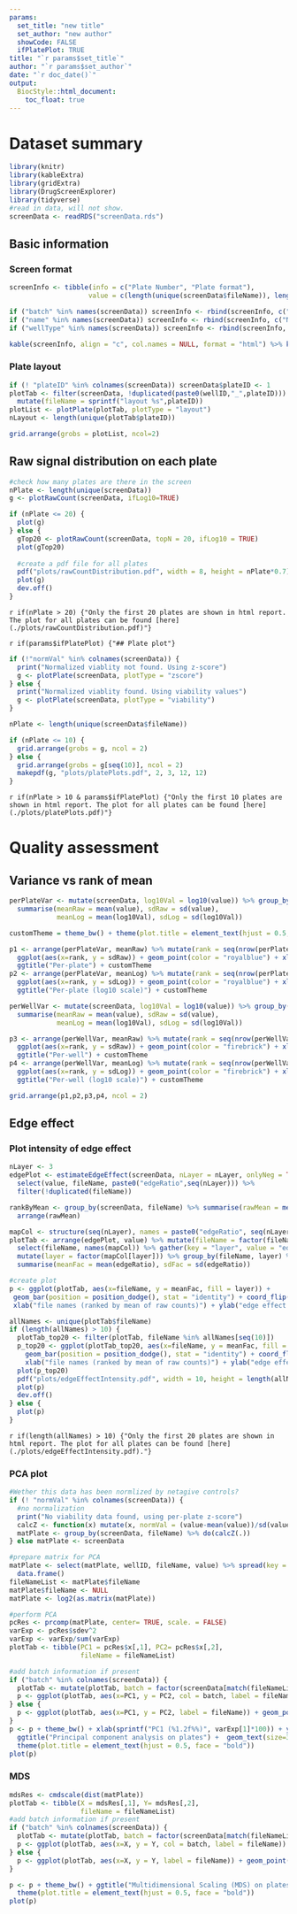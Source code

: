 ```yaml
---
params:
  set_title: "new title"
  set_author: "new author"
  showCode: FALSE
  ifPlatePlot: TRUE
title: "`r params$set_title`"
author: "`r params$set_author`"
date: "`r doc_date()`"
output:
  BiocStyle::html_document:
    toc_float: true
---
```


# Dataset summary

```r
library(knitr)
library(kableExtra)
library(gridExtra)
library(DrugScreenExplorer)
library(tidyverse)
#read in data, will not show.
screenData <- readRDS("screenData.rds")
```

## Basic information

### Screen format
```r
screenInfo <- tibble(info = c("Plate Number", "Plate format"), 
                    value = c(length(unique(screenData$fileName)), length(unique(screenData$wellID))))

if ("batch" %in% names(screenData)) screenInfo <- rbind(screenInfo, c("Batch number",length(unique(screenData$batch))))
if ("name" %in% names(screenData)) screenInfo <- rbind(screenInfo, c("Number of drugs/probs",length(unique(screenData$name))))
if ("wellType" %in% names(screenData)) screenInfo <- rbind(screenInfo, c("Well types",paste0(unique(screenData$wellType), collapse = ",")))

kable(screenInfo, align = "c", col.names = NULL, format = "html") %>% kable_styling()
```

### Plate layout

```r
if (! "plateID" %in% colnames(screenData)) screenData$plateID <- 1
plotTab <- filter(screenData, !duplicated(paste0(wellID,"_",plateID))) %>% 
  mutate(fileName = sprintf("layout %s",plateID))
plotList <- plotPlate(plotTab, plotType = "layout")
nLayout <- length(unique(plotTab$plateID))
```


```r
grid.arrange(grobs = plotList, ncol=2)
```

## Raw signal distribution on each plate
```r
#check how many plates are there in the screen
nPlate <- length(unique(screenData))
g <- plotRawCount(screenData, ifLog10=TRUE)

if (nPlate <= 20) {
  plot(g)
} else {
  gTop20 <- plotRawCount(screenData, topN = 20, ifLog10 = TRUE)
  plot(gTop20)
  
  #create a pdf file for all plates
  pdf("plots/rawCountDistribution.pdf", width = 8, height = nPlate*0.7)
  plot(g)
  dev.off()
}
```
`r if(nPlate > 20) {"Only the first 20 plates are shown in html report. The plot for all plates can be found [here](./plots/rawCountDistribution.pdf)"}`


`r if(params$ifPlatePlot) {"## Plate plot"}`

```r
if (!"normVal" %in% colnames(screenData)) {
  print("Normalized viablity not found. Using z-score")
  g <- plotPlate(screenData, plotType = "zscore")
} else {
  print("Normalized viablity found. Using viability values")
  g <- plotPlate(screenData, plotType = "viability")
}

nPlate <- length(unique(screenData$fileName))
```

```r
if (nPlate <= 10) {
  grid.arrange(grobs = g, ncol = 2)
} else {
  grid.arrange(grobs = g[seq(10)], ncol = 2)
  makepdf(g, "plots/platePlots.pdf", 2, 3, 12, 12)
}
```
`r if(nPlate > 10 & params$ifPlatePlot) {"Only the first 10 plates are shown in html report. The plot for all plates can be found [here](./plots/platePlots.pdf)"}`


# Quality assessment

## Variance vs rank of mean

```r
perPlateVar <- mutate(screenData, log10Val = log10(value)) %>% group_by(fileName) %>%
  summarise(meanRaw = mean(value), sdRaw = sd(value),
            meanLog = mean(log10Val), sdLog = sd(log10Val))

customTheme = theme_bw() + theme(plot.title = element_text(hjust = 0.5, face = "bold"))

p1 <- arrange(perPlateVar, meanRaw) %>% mutate(rank = seq(nrow(perPlateVar))) %>%
  ggplot(aes(x=rank, y = sdRaw)) + geom_point(color = "royalblue") + xlab("rank (mean)") + ylab("standard deviation") +
  ggtitle("Per-plate") + customTheme
p2 <- arrange(perPlateVar, meanLog) %>% mutate(rank = seq(nrow(perPlateVar))) %>%
  ggplot(aes(x=rank, y = sdLog)) + geom_point(color = "royalblue") + xlab("rank (mean)") + ylab("standard deviation") +
  ggtitle("Per-plate (log10 scale)") + customTheme

perWellVar <- mutate(screenData, log10Val = log10(value)) %>% group_by(wellID) %>%
  summarise(meanRaw = mean(value), sdRaw = sd(value),
            meanLog = mean(log10Val), sdLog = sd(log10Val))

p3 <- arrange(perWellVar, meanRaw) %>% mutate(rank = seq(nrow(perWellVar))) %>%
  ggplot(aes(x=rank, y = sdRaw)) + geom_point(color = "firebrick") + xlab("rank (mean)") + ylab("standard deviation") +
  ggtitle("Per-well") + customTheme
p4 <- arrange(perWellVar, meanLog) %>% mutate(rank = seq(nrow(perWellVar))) %>%
  ggplot(aes(x=rank, y = sdLog)) + geom_point(color = "firebrick") + xlab("rank (mean)") + ylab("standard deviation") +
  ggtitle("Per-well (log10 scale)") + customTheme

grid.arrange(p1,p2,p3,p4, ncol = 2)
```

## Edge effect

### Plot intensity of edge effect
```r
nLayer <- 3
edgePlot <- estimateEdgeEffect(screenData, nLayer = nLayer, onlyNeg = TRUE) %>%
  select(value, fileName, paste0("edgeRatio",seq(nLayer))) %>%
  filter(!duplicated(fileName))

rankByMean <- group_by(screenData, fileName) %>% summarise(rawMean = mean(value)) %>%
  arrange(rawMean)

mapCol <- structure(seq(nLayer), names = paste0("edgeRatio", seq(nLayer)))
plotTab <- arrange(edgePlot, value) %>% mutate(fileName = factor(fileName, levels = rev(rankByMean$fileName))) %>%
  select(fileName, names(mapCol)) %>% gather(key = "layer", value = "edgeRatio", -fileName) %>% 
  mutate(layer = factor(mapCol[layer])) %>% group_by(fileName, layer) %>% 
  summarise(meanFac = mean(edgeRatio), sdFac = sd(edgeRatio)) 


```

```r
#create plot
p <- ggplot(plotTab, aes(x=fileName, y = meanFac, fill = layer)) +
 geom_bar(position = position_dodge(), stat = "identity") + coord_flip() + theme_bw() +
 xlab("file names (ranked by mean of raw counts)") + ylab("edge effect ratio") + scale_fill_brewer(palette = 1)

allNames <- unique(plotTab$fileName)
if (length(allNames) > 10) {
  plotTab_top20 <- filter(plotTab, fileName %in% allNames[seq(10)])
  p_top20 <- ggplot(plotTab_top20, aes(x=fileName, y = meanFac, fill = layer)) + 
    geom_bar(position = position_dodge(), stat = "identity") + coord_flip() + theme_bw() + 
    xlab("file names (ranked by mean of raw counts)") + ylab("edge effect ratio") + scale_fill_brewer(palette = 1)
  plot(p_top20)
  pdf("plots/edgeEffectIntensity.pdf", width = 10, height = length(allNames)*0.6)
  plot(p)
  dev.off()
} else {
  plot(p)
}
```
`r if(length(allNames) > 10) {"Only the first 20 plates are shown in html report. The plot for all plates can be found [here](./plots/edgeEffectIntensity.pdf)."}`


### PCA plot
```r
#Wether this data has been normlized by netagive controls?
if (! "normVal" %in% colnames(screenData)) {
  #no normalization 
  print("No viability data found, using per-plate z-score")
  calcZ <- function(x) mutate(x, normVal = (value-mean(value))/sd(value))
  matPlate <- group_by(screenData, fileName) %>% do(calcZ(.))
} else matPlate <- screenData

#prepare matrix for PCA
matPlate <- select(matPlate, wellID, fileName, value) %>% spread(key = wellID, value = value) %>% 
  data.frame()
fileNameList <- matPlate$fileName
matPlate$fileName <- NULL
matPlate <- log2(as.matrix(matPlate))

#perform PCA
pcRes <- prcomp(matPlate, center= TRUE, scale. = FALSE)
varExp <- pcRes$sdev^2
varExp <- varExp/sum(varExp)
plotTab <- tibble(PC1 = pcRes$x[,1], PC2= pcRes$x[,2],
                  fileName = fileNameList)

#add batch information if present
if ("batch" %in% colnames(screenData)) {
  plotTab <- mutate(plotTab, batch = factor(screenData[match(fileNameList, screenData$fileName),]$batch))
  p <- ggplot(plotTab, aes(x=PC1, y = PC2, col = batch, label = fileName)) + geom_point()
} else {
  p <- ggplot(plotTab, aes(x=PC1, y = PC2, label = fileName)) + geom_point(col = "royalblue")
}
p <- p + theme_bw() + xlab(sprintf("PC1 (%1.2f%%)", varExp[1]*100)) + ylab(sprintf("PC2 (%1.2f%%)", varExp[2]*100)) +
  ggtitle("Principal component analysis on plates") +  geom_text(size=3, nudge_y = -0.1) + 
  theme(plot.title = element_text(hjust = 0.5, face = "bold"))
plot(p)
```

### MDS
```r
mdsRes <- cmdscale(dist(matPlate))
plotTab <- tibble(X = mdsRes[,1], Y= mdsRes[,2],
                  fileName = fileNameList)
#add batch information if present
if ("batch" %in% colnames(screenData)) {
  plotTab <- mutate(plotTab, batch = factor(screenData[match(fileNameList, screenData$fileName),]$batch))
  p <- ggplot(plotTab, aes(x=X, y = Y, col = batch, label = fileName)) + geom_point()
} else {
  p <- ggplot(plotTab, aes(x=X, y = Y, label = fileName)) + geom_point(col = "royalblue")
}

p <- p + theme_bw() + ggtitle("Multidimensional Scaling (MDS) on plates") +  geom_text(size=3, nudge_y = -0.1) + 
  theme(plot.title = element_text(hjust = 0.5, face = "bold"))
plot(p)
```


